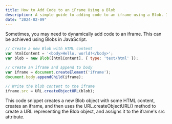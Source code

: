```yaml
---
title: How to Add Code to an iFrame Using a Blob
description: A simple guide to adding code to an iframe using a Blob. Ideal for developers working on web applications.
date: "2024-02-09"
---
```


Sometimes, you may need to dynamically add code to an iframe. This can be achieved using Blobs in JavaScript.

```javascript
// Create a new Blob with HTML content
var htmlContent = '<body>Hello, world!</body>';
var blob = new Blob([htmlContent], { type: 'text/html' });

// Create an iframe and append to body
var iframe = document.createElement('iframe');
document.body.appendChild(iframe);

// Write the blob content to the iframe
iframe.src = URL.createObjectURL(blob);
```

This code snippet creates a new Blob object with some HTML content, creates an iframe, and then uses the URL.createObjectURL() method to create a URL representing the Blob object, and assigns it to the iframe's src attribute.